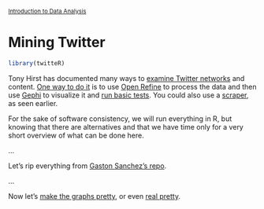 <style>@import url(style.css);</style>
<small>[Introduction to Data Analysis](index.html)</small>

# Mining Twitter

```r
library(twitteR)
```

Tony Hirst has documented many ways to [examine Twitter networks](http://blog.ouseful.info/tag/twitter/) and content. [One way to do it](http://blog.ouseful.info/2012/10/02/grabbing-twitter-search-results-into-google-refine-and-exporting-conversations-into-gephi/) is to use [Open Refine](http://openrefine.org/) to process the data and then use [Gephi](http://gephi.org/) to visualize it and [run basic tests](http://blog.ouseful.info/2012/11/09/drug-deal-network-analysis-with-gephi-tutorial/). You could also use a [scraper](https://scraperwiki.com/scrapers/multiple_sclerosis_tweets_and_locations/), as seen earlier.

For the sake of software consistency, we will run everything in R, but knowing that there are alternatives and that we have time only for a very short overview of what can be done here.

...

Let's rip everything from [Gaston Sanchez's repo](https://github.com/gastonstat/Mining_Twitter).

...

Now let's [make the graphs pretty](http://is-r.tumblr.com/post/38240018815/making-prettier-network-graphs-with-sna-and-igraph), or even [real pretty](http://is-r.tumblr.com/post/38459242505/beautiful-network-diagrams-with-ggplot2).
